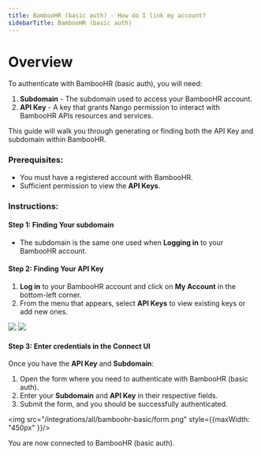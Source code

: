 ```yaml
---
title: BambooHR (basic auth) - How do I link my account?
sidebarTitle: BambooHR (basic auth)
---
```


# Overview

To authenticate with BambooHR (basic auth), you will need:
1. **Subdomain** - The subdomain used to access your BambooHR account.
2. **API Key** - A key that grants Nango permission to interact with BambooHR APIs resources and services.


This guide will walk you through generating or finding both the API Key and subdomain within BambooHR.

### Prerequisites:

- You must have a registered account with BambooHR.
- Sufficient permission to view the **API Keys**.

### Instructions:

#### Step 1: Finding Your subdomain
- The subdomain is the same one used when **Logging in** to your BambooHR account.


#### Step 2: Finding Your API Key
1. **Log in** to your BambooHR account and click on **My Account** in the bottom-left corner.  
2. From the menu that appears, select **API Keys** to view existing keys or add new ones.  
<img src="/integrations/all/bamboohr-basic/account.png" />
<img src="/integrations/all/bamboohr-basic/api_keys.png" />

#### Step 3: Enter credentials in the Connect UI

Once you have the **API Key** and **Subdomain**:
1. Open the form where you need to authenticate with BambooHR (basic auth).
2. Enter your **Subdomain** and **API Key** in their respective fields.
3. Submit the form, and you should be successfully authenticated.


<img src="/integrations/all/bamboohr-basic/form.png" style={{maxWidth: "450px" }}/>

You are now connected to BambooHR (basic auth).
